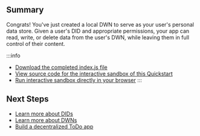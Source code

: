 <section class="docs-section">

## Summary

Congrats! You've just created a local DWN to serve as your user's
personal data store. Given a user's DID and appropriate permissions, your app can read, write, or delete data from the user's DWN, while
leaving them in full control of their content.

:::info
* [Download the completed index.js file](/files/index.txt)
* [View source code for the interactive sandbox of this Quickstart](https://raw.githubusercontent.com/TBD54566975/web5-quickstart-widgets/0.7.0/index.html)
* [Run interactive sandbox directly in your browser](https://moonlit-centaur-0d7b4f.netlify.app/)
:::


## Next Steps

* [Learn more about DIDs](/docs/web5/learn/decentralized-identifiers)
* [Learn more about DWNs](/docs/web5/learn/decentralized-web-nodes)
* [Build a decentralized ToDo app](/docs/web5/build/apps/todo-app-tutorial) 

</section>